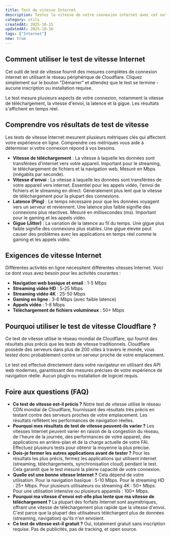 ```yaml
---
title: Test de vitesse Internet
description: Testez la vitesse de votre connexion internet avec cet outil de test de vitesse gratuit et précis. Mesurez instantanément vos vitesses de téléchargement et d'envoi, votre latence et la qualité de votre connexion. Propulsé par le réseau mondial de Cloudflare pour des résultats fiables.
category: utils
createdAt: 2025-10-15
updatedAt: 2025-10-16
tags: ["Internet"]
new: true
---
```


<div className="screen-line-before w-full border-edge border-b" />

<InternetSpeedTestComponent />

<div className="screen-line-before w-full border-edge border-b" />

## Comment utiliser le test de vitesse Internet

Cet outil de test de vitesse fournit des mesures complètes de connexion internet en utilisant
le réseau périphérique de Cloudflare.
Cliquez simplement sur le bouton "Démarrer" et attendez que le test se termine - aucune inscription ou installation requise.

Le test mesure plusieurs aspects de votre connexion, notamment la vitesse de téléchargement, la vitesse d'envoi,
la latence et la gigue. Les résultats s'affichent en temps réel.

## Comprendre vos résultats de test de vitesse

Les tests de vitesse Internet mesurent plusieurs métriques clés qui affectent votre expérience en ligne.
Comprendre ces métriques vous aide à déterminer si votre connexion répond à vos besoins.

- **Vitesse de téléchargement** : La vitesse à laquelle les données sont transférées d'internet vers votre appareil. Important pour le streaming, le téléchargement de fichiers et la navigation web. Mesuré en Mbps (mégabits par seconde).
- **Vitesse d'envoi** : La vitesse à laquelle les données sont transférées de votre appareil vers internet. Essentiel pour les appels vidéo, l'envoi de fichiers et le streaming en direct. Généralement plus lent que la vitesse de téléchargement pour la plupart des connexions.
- **Latence (Ping)** : Le temps nécessaire pour que les données voyagent vers un serveur et reviennent. Une latence plus faible signifie des connexions plus réactives. Mesuré en millisecondes (ms). Important pour le gaming et les appels vidéo.
- **Gigue (Jitter)** : La variation de la latence au fil du temps. Une gigue plus faible signifie des connexions plus stables. Une gigue élevée peut causer des problèmes avec les applications en temps réel comme le gaming et les appels vidéo.

## Exigences de vitesse Internet

Différentes activités en ligne nécessitent différentes vitesses Internet.
Voici ce dont vous avez besoin pour les activités courantes :

- **Navigation web basique et email** : 1-5 Mbps
- **Streaming vidéo HD** : 5-25 Mbps
- **Streaming vidéo 4K** : 25-50 Mbps
- **Gaming en ligne** : 3-6 Mbps (avec faible latence)
- **Appels vidéo** : 1-8 Mbps
- **Téléchargement de fichiers volumineux** : 50+ Mbps

## Pourquoi utiliser le test de vitesse Cloudflare ?

Ce test de vitesse utilise le réseau mondial de Cloudflare, qui fournit des résultats plus précis
que les tests de vitesse traditionnels. Cloudflare possède des serveurs dans plus de 200 villes à travers le monde,
vous testez donc probablement contre un serveur proche de votre emplacement.

Le test est effectué directement dans votre navigateur en utilisant des API web modernes,
garantissant des mesures précises de votre expérience de navigation réelle.
Aucun plugin ou installation de logiciel requis.

## Foire aux questions (FAQ)

- **Ce test de vitesse est-il précis ?** Notre test de vitesse utilise le réseau CDN mondial de Cloudflare, fournissant des résultats très précis en testant contre des serveurs proches de votre emplacement. Les résultats reflètent les performances de navigation réelles.
- **Pourquoi mes résultats de test de vitesse peuvent-ils varier ?** Les vitesses Internet peuvent varier en raison de la congestion du réseau, de l'heure de la journée, des performances de votre appareil, des applications en arrière-plan et de la charge actuelle de votre FAI. Effectuez plusieurs tests pour obtenir la moyenne la plus précise.
- **Dois-je fermer les autres applications avant de tester ?** Pour les résultats les plus précis, fermez les applications qui utilisent internet (streaming, téléchargements, synchronisation cloud) pendant le test. Cela garantit que le test mesure la pleine capacité de votre connexion.
- **Quelle est une bonne vitesse Internet ?** Cela dépend de votre utilisation. Pour la navigation basique : 5-10 Mbps. Pour le streaming HD : 25+ Mbps. Pour plusieurs utilisateurs ou streaming 4K : 50+ Mbps. Pour une utilisation intensive ou plusieurs appareils : 100+ Mbps.
- **Pourquoi ma vitesse d'envoi est-elle plus lente que ma vitesse de téléchargement ?** La plupart des forfaits Internet sont asymétriques, offrant une vitesse de téléchargement plus rapide que la vitesse d'envoi. C'est parce que la plupart des utilisateurs téléchargent plus de données (streaming, navigation) qu'ils n'en envoient.
- **Ce test de vitesse est-il gratuit ?** Oui, totalement gratuit sans inscription requise. Pas de publicités, pas de tracking, et open source.

<div className="h-6" />
